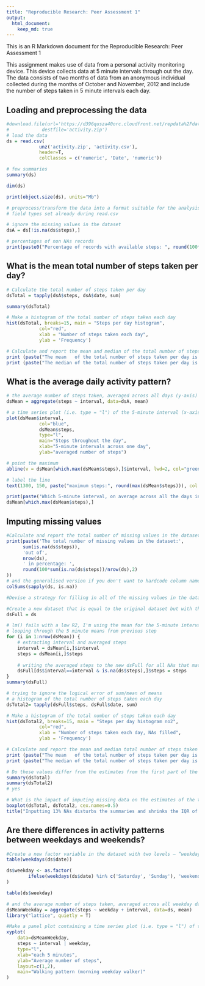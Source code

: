 ```yaml
---
title: "Reproducible Research: Peer Assessment 1"
output: 
  html_document:
    keep_md: true
---
```


This is an R Markdown document for the Reproducible Research: Peer Assessment 1  

This assignment makes use of data from a personal activity monitoring device. This device collects data at 5 minute intervals through out the day. The data consists of two months of data from an anonymous individual collected during the months of October and November, 2012 and include the number of steps taken in 5 minute intervals each day.

## Loading and preprocessing the data
```r
#download.file(url='https://d396qusza40orc.cloudfront.net/repdata%2Fdata%2Factivity.zip',
#            destfile='activity.zip')
# load the data
ds = read.csv(
            unz('activity.zip', 'activity.csv'), 
            header=T,
            colClasses = c('numeric', 'Date', 'numeric'))

# few summaries
summary(ds)

dim(ds)

print(object.size(ds), units="Mb")

# preprocess/transform the data into a format suitable for the analysis
# field types set already during read.csv

# ignore the missing values in the dataset
dsA = ds[!is.na(ds$steps),]

# percentages of non NAs records
print(paste0("Percentage of records with available steps: ", round(100*nrow(dsA)/nrow(ds),2) , '%'))

```


## What is the mean total number of steps taken per day?
```r
# Calculate the total number of steps taken per day
dsTotal = tapply(dsA$steps, dsA$date, sum)

summary(dsTotal)

# Make a histogram of the total number of steps taken each day
hist(dsTotal, breaks=15, main = "Steps per day histogram",
            col="red",
            xlab = "Number of steps taken each day",
            ylab = 'Frequency')

# Calculate and report the mean and median of the total number of steps taken per day
print (paste("The mean   of the total number of steps taken per day is: ", round(mean(dsTotal)) ))
print (paste("The median of the total number of steps taken per day is: ", median(dsTotal) ))
```

## What is the average daily activity pattern?
```r
# the average number of steps taken, averaged across all days (y-axis)
dsMean = aggregate(steps ~ interval, data=dsA, mean)

# a time series plot (i.e. type = "l") of the 5-minute interval (x-axis) and the average number of steps 
plot(dsMean$interval, 
            col="blue",
            dsMean$steps, 
            type="l", 
            main="Steps throughout the day", 
            xlab="5-minute intervals across one day",
            ylab="averaged number of steps")

# point the maximum
abline(v = dsMean[which.max(dsMean$steps),]$interval, lwd=2, col="green")

# label the line
text(1300, 150, paste("maximum steps:", round(max(dsMean$steps))), col = "green")

print(paste('Which 5-minute interval, on average across all the days in the dataset, contains the maximum number of steps?'))
dsMean[which.max(dsMean$steps),]

```


## Imputing missing values
```r
#Calculate and report the total number of missing values in the dataset (i.e. the total number of rows with NAs)
print(paste('The total number of missing values in the dataset:',
      sum(is.na(ds$steps)),
      'out of',
      nrow(ds),
      ' in percentage: ',
      round(100*sum(is.na(ds$steps))/nrow(ds),2)
))
# and the generalised version if you don't want to hardcode column names
colSums(sapply(ds, is.na))

#Devise a strategy for filling in all of the missing values in the dataset. The strategy does not need to be sophisticated. For example, you could use the mean/median for that day, or the mean for that 5-minute interval, etc.

#Create a new dataset that is equal to the original dataset but with the missing data filled in.
dsFull = ds

# lm() fails with a low R2, I'm using the mean for the 5-minute interval, appears more accurate than the daily mean
# looping through the 5 minute means from previous step
for (i in 1:nrow(dsMean)) {
    # extracting interval and averaged steps
    interval = dsMean[i,]$interval
    steps = dsMean[i,]$steps
    
    # writing the averaged steps to the new dsFull for all NAs that match the interval
    dsFull[ds$interval==interval & is.na(ds$steps),]$steps = steps
}
summary(dsFull)

# trying to ignore the logical error of sum/mean of means
# a histogram of the total number of steps taken each day
dsTotal2= tapply(dsFull$steps, dsFull$date, sum)

# Make a histogram of the total number of steps taken each day 
hist(dsTotal2, breaks=15, main = "Steps per day histogram no2",
            col="red",
            xlab = "Number of steps taken each day, NAs filled",
            ylab = 'Frequency')

# Calculate and report the mean and median total number of steps taken per day. 
print (paste("The mean   of the total number of steps taken per day is: ", round(mean(dsTotal2)) ))
print (paste("The median of the total number of steps taken per day is: ", median(dsTotal2) ))

# Do these values differ from the estimates from the first part of the assignment? 
summary(dsTotal)
summary(dsTotal2)
# yes

# What is the impact of imputing missing data on the estimates of the total daily number of steps?
boxplot(dsTotal, dsTotal2, cex.names=0.5)
title("Inputting 13% NAs disturbs the summaries and shrinks the IQR of the total daily steps", cex.main=0.8)
```

## Are there differences in activity patterns between weekdays and weekends?
```r
#Create a new factor variable in the dataset with two levels – “weekday” and “weekend” indicating whether a given date is a weekday or weekend day.
table(weekdays(ds$date))

ds$weekday <- as.factor(
        ifelse(weekdays(ds$date) %in% c('Saturday', 'Sunday'), 'weekend', 'weekday') 
)

table(ds$weekday)

# and the average number of steps taken, averaged across all weekday days or weekend days
dsMeanWeekday = aggregate(steps ~ weekday + interval, data=ds, mean)
library("lattice", quietly = T)

#Make a panel plot containing a time series plot (i.e. type = "l") of the 5-minute interval (x-axis) and the average number of steps taken, averaged across all weekday days or weekend days (y-axis). See the README file in the GitHub repository to see an example of what this plot should look like using simulated data.
xyplot(
    data=dsMeanWeekday,
    steps ~ interval | weekday,
    type="l",
    xlab="each 5 minutes",
    ylab="Average number of steps",
    layout=c(1,2),
    main="Walking pattern (morning weekday walker)"
)

```




